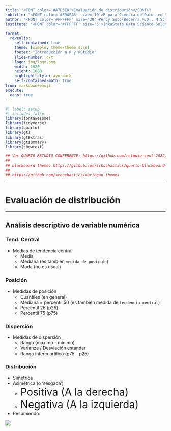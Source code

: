 ```yaml
---
title: "<FONT color='#A7D5E8'>Evaluación de distribución</FONT>"
subtitle: "<FONT color='#E9AFA3' size='10'>R para Ciencia de Datos en Salud: <br> Análisis Descriptivo e Inferencia Estadística</FONT>"
author: "<FONT color='#FFFFFF' size='30'>Percy Soto-Becerra M.D., M.Sc(c)</FONT>"
institute: "<FONT color='#FFFFFF' size='5'>InkaStats Data Science Solutions | Medical Branch<br>@github/psotob91</FONT>"

format: 
  revealjs:
    self-contained: true
    theme: [simple, theme/theme.scss]
    footer: "Introducción a R y RStudio"
    slide-number: c/t
    logo: img/logo.png
    width: 1920
    height: 1080
    highlight-style: ayu-dark
    self-contained-math: true
from: markdown+emoji
execute:
  echo: true
---
```


```r
#| label: setup
#| include: false
library(fontawesome)
library(tidyverse)
library(quarto)
library(gt)
library(gtExtras)
library(gtsummary)
library(showtext)

## Ver QUARTO RSTUDIO CONFERENCE: https://github.com/rstudio-conf-2022/get-started-quarto/blob/main/materials/02-authoring.qmd
## 
## blackboard theme: https://github.com/schochastics/quarto-blackboard-theme
## 
## https://github.com/schochastics/xaringan-themes
```

---

# Evaluación de distribución

-----------------------------------

## Análisis descriptivo de variable numérica {.scrollable}

::: panel-tabset
### Tend. Central
-   Medias de tendencia central 
    -   Media 
    -   Mediana (es también `medida de posición`) 
    -   Moda (no es usual) 
    
### Posición 
-   Medidas de posición 
    -   Cuantiles (en general)
    -   Mediana = percentil 50 (es también medida de `tendencia central`)
    -   Percentil 25 (p25) 
    -   Percentil 75 (p75) 
    
### Dispersión    
-   Medidas de dispersión 
    -   Rango (máximo - mínimo) 
    -   Varianza / Desviación estándar
    -   Rango intercuartílico (p75 - p25)   
    
### Distribución

- Simétrica
- Asimétrica (o 'sesgada')
<FONT size='6'>
    - Positiva (A la derecha) </FONT><FONT size='6'>
    - Negativa (A la izquierda) </FONT>
    
- Resumiendo:

![](img/distrib.png)
:::
